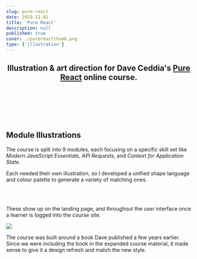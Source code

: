 ```yaml
---
slug: pure-react
date: 2019-11-01
title: 'Pure React'
description: null
published: true
cover: ./purereactthumb.png
type: ['illustration']
---
```


<FullWidthImage src="https://res.cloudinary.com/dg3gyk0gu/image/upload/c_scale,w_1800/v1589145525/maggieappleton.com/pure-react/Cover.png" />

<Center>

## Illustration & art direction for Dave Ceddia's <a noTip href="https://purereact.com/">Pure React</a> online course.

<br />
<br />

<BasicImage width="100px" src="https://res.cloudinary.com/dg3gyk0gu/image/upload/c_scale,w_100/v1589145522/maggieappleton.com/pure-react/PR_LogoLarge_2x.png" />

</Center>

<br />
<br />

<FullWidth bgcolor="linear-gradient(#09AFFD, #2F70E4)" >

<BasicImage src="https://res.cloudinary.com/dg3gyk0gu/image/upload/c_scale,w_1000/v1589145523/maggieappleton.com/pure-react/Plant_Header.png" />

</FullWidth>

<br/>

## Module Illustrations

The course is split into 9 modules, each focusing on a specific skill set like _Modern JavaScript Essentials_, _API Requests,_ and _Context for Application State_. 

Each needed their own illustration, so I developed a unified shape language and colour palette to generate a variety of matching ones.

<br/>

<ThreeImageGrid>

<BasicImage width="280px" src="https://res.cloudinary.com/dg3gyk0gu/image/upload/c_scale,w_260/v1589237755/maggieappleton.com/pure-react/PureRectMod_6_2x.png" />

<BasicImage width="280px" src="https://res.cloudinary.com/dg3gyk0gu/image/upload/c_scale,w_260/v1589237755/maggieappleton.com/pure-react/PureRectMod_4_2x.png" />

<BasicImage width="280px" src="https://res.cloudinary.com/dg3gyk0gu/image/upload/c_scale,w_260/v1589237755/maggieappleton.com/pure-react/PureRectMod_7_2x.png" />

<BasicImage width="280px" src="https://res.cloudinary.com/dg3gyk0gu/image/upload/c_scale,w_260/v1589237755/maggieappleton.com/pure-react/PureRectMod_1_2x.png" />

<BasicImage width="280px" src="https://res.cloudinary.com/dg3gyk0gu/image/upload/c_scale,w_260/v1589237755/maggieappleton.com/pure-react/PureRectMod_5_2x.png" />

<BasicImage width="280px" src="https://res.cloudinary.com/dg3gyk0gu/image/upload/c_scale,w_260/v1589237755/maggieappleton.com/pure-react/PureRectMod_2_2x.png" />

</ThreeImageGrid>

<br />

These show up on the landing page, and throughout the user interface once a learner is logged into the course site.

<BasicImage width="800px" src="https://res.cloudinary.com/dg3gyk0gu/image/upload/v1589145522/maggieappleton.com/pure-react/PureReact_ModuleUI.png" />

<TwoCol>

![](https://res.cloudinary.com/dg3gyk0gu/image/upload/v1589145524/maggieappleton.com/pure-react/Book-Small.png)

The course was built around a book Dave published a few years earlier. Since we were including the book in the expanded course material, it made sense to give it a design refresh and match the new style.

</TwoCol>

